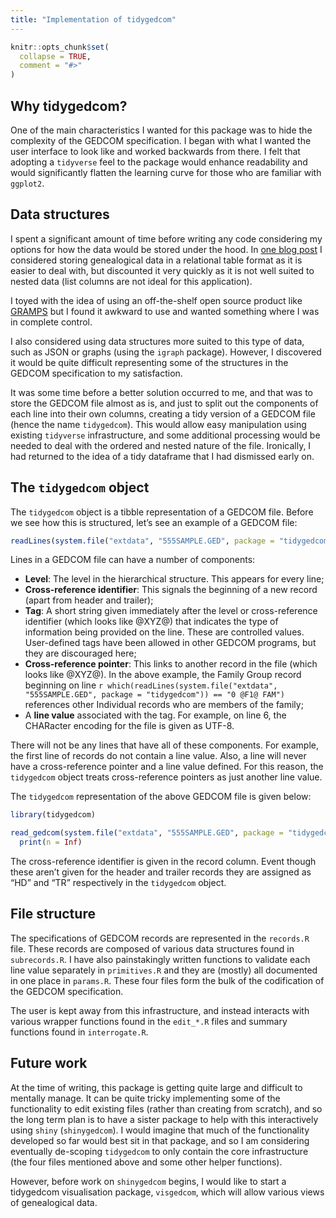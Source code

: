 ```yaml
---
title: "Implementation of tidygedcom"
---
```


```r
knitr::opts_chunk$set(
  collapse = TRUE,
  comment = "#>"
)
```


## Why tidygedcom?

One of the main characteristics I wanted for this package was to hide the complexity of the GEDCOM specification. I began with what I wanted the user interface to look like and worked backwards from there. I felt that adopting a `tidyverse` feel to the package would enhance readability and would significantly flatten the learning curve for those who are familiar with `ggplot2`.

## Data structures

I spent a significant amount of time before writing any code considering my options for how the data would be stored under the hood. In [one blog post](https://r-house.netlify.com/2019/12/30/can-genealogical-data-be-tidy/) I considered storing genealogical data in a relational table format as it is easier to deal with, but discounted it very quickly as it is not well suited to nested data (list columns are not ideal for this application).

I toyed with the idea of using an off-the-shelf open source product like [GRAMPS](https://gramps-project.org/blog/) but I found it awkward to use and wanted something where I was in complete control.

I also considered using data structures more suited to this type of data, such as JSON or graphs (using the `igraph` package). However, I discovered it would be quite difficult representing some of the structures in the GEDCOM specification to my satisfaction.

It was some time before a better solution occurred to me, and that was to store the GEDCOM file almost as is, and just to split out the components of each line into their own columns, creating a tidy version of a GEDCOM file (hence the name `tidygedcom`). This would allow easy manipulation using existing `tidyverse` infrastructure, and some additional processing would be needed to deal with the ordered and nested nature of the file. Ironically, I had returned to the idea of a tidy dataframe that I had dismissed early on.

## The `tidygedcom` object

The `tidygedcom` object is a tibble representation of a GEDCOM file. Before we see how this is structured, let's see an example of a GEDCOM file:

```r
readLines(system.file("extdata", "555SAMPLE.GED", package = "tidygedcom"))
```

Lines in a GEDCOM file can have a number of components:

* **Level**: The level in the hierarchical structure. This appears for every line;
* **Cross-reference identifier**: This signals the beginning of a new record (apart from header and trailer);
* **Tag**: A short string given immediately after the level or cross-reference identifier (which looks like @XYZ@) that indicates the type of information being provided on the line. These are controlled values. User-defined tags have been allowed in other GEDCOM programs, but they are discouraged here;
* **Cross-reference pointer**: This links to another record in the file (which looks like @XYZ@). In the above example, the Family Group record beginning on line `r which(readLines(system.file("extdata", "555SAMPLE.GED", package = "tidygedcom")) == "0 @F1@ FAM")` references other Individual records who are members of the family;
* A **line value** associated with the tag. For example, on line 6, the CHARacter encoding for the file is given as UTF-8.

There will not be any lines that have all of these components. For example, the first line of records do not contain a line value. Also, a line will never have a cross-reference pointer and a line value defined. For this reason, the `tidygedcom` object treats cross-reference pointers as just another line value.

The `tidygedcom` representation of the above GEDCOM file is given below:

```r
library(tidygedcom)

read_gedcom(system.file("extdata", "555SAMPLE.GED", package = "tidygedcom")) %>% 
  print(n = Inf)
```

The cross-reference identifier is given in the record column. Event though these aren't given for the header and trailer records they are assigned as "HD" and "TR" respectively in the `tidygedcom` object.

## File structure

The specifications of GEDCOM records are represented in the `records.R` file. These records are composed of various data structures found in `subrecords.R`. I have also painstakingly written functions to validate each line value separately in `primitives.R` and they are (mostly) all documented in one place in `params.R`. These four files form the bulk of the codification of the GEDCOM specification.

The user is kept away from this infrastructure, and instead interacts with various wrapper functions found in the `edit_*.R` files and summary functions found in `interrogate.R`.

## Future work

At the time of writing, this package is getting quite large and difficult to mentally manage. It can be quite tricky implementing some of the functionality to edit existing files (rather than creating from scratch), and so the long term plan is to have a sister package to help with this interactively using `shiny` (`shinygedcom`). I would imagine that much of the functionality developed so far would best sit in that package, and so I am considering eventually de-scoping `tidygedcom` to only contain the core infrastructure (the four files mentioned above and some other helper functions).

However, before work on `shinygedcom` begins, I would like to start a tidygedcom visualisation package, `visgedcom`, which will allow various views of genealogical data.




